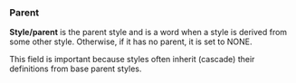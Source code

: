 ===Parent===

'''Style/parent''' is the parent style and is a word when a style is derived from some other style. Otherwise, if it has no parent, it is set to NONE.

This field is important because styles often inherit (cascade) their definitions from base parent styles.